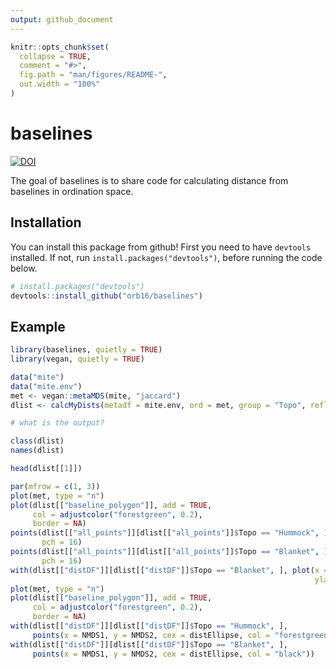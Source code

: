 ```yaml
---
output: github_document
---
```


<!-- README.md is generated from README.Rmd. Please edit that file -->

```r
knitr::opts_chunk$set(
  collapse = TRUE,
  comment = "#>",
  fig.path = "man/figures/README-",
  out.width = "100%"
)
```
# baselines

<!-- badges: start -->
[![DOI](https://zenodo.org/badge/212453101.svg)](https://zenodo.org/badge/latestdoi/212453101)
<!-- badges: end -->

The goal of baselines is to share code for calculating distance from baselines in ordination space. 

## Installation

You can install this package from github! First you need to have `devtools` installed. If not, run `install.packages("devtools")`, before running the code below.

``` r
# install.packages("devtools")
devtools::install_github("orb16/baselines")
```

## Example

```r
library(baselines, quietly = TRUE)
library(vegan, quietly = TRUE)

data("mite")
data("mite.env")
met <- vegan::metaMDS(mite, "jaccard")
dlist <- calcMyDists(metadf = mite.env, ord = met, group = "Topo", reflev = "Hummock")

# what is the output?

class(dlist)
names(dlist)

head(dlist[[1]])

par(mfrow = c(1, 3))
plot(met, type = "n")
plot(dlist[["baseline_polygon"]], add = TRUE,
     col = adjustcolor("forestgreen", 0.2),
     border = NA)
points(dlist[["all_points"]][dlist[["all_points"]]$Topo == "Hummock", ], col = "forestgreen",
       pch = 16)
points(dlist[["all_points"]][dlist[["all_points"]]$Topo == "Blanket", ], col = "black",
       pch = 16)
with(dlist[["distDF"]][dlist[["distDF"]]$Topo == "Blanket", ], plot(x = Shrub, y = distEllipse, xlab = "Shrub",
                                                                    ylab = "Distance from baseline"))
plot(met, type = "n")
plot(dlist[["baseline_polygon"]], add = TRUE,
     col = adjustcolor("forestgreen", 0.2),
     border = NA)
with(dlist[["distDF"]][dlist[["distDF"]]$Topo == "Hummock", ],
     points(x = NMDS1, y = NMDS2, cex = distEllipse, col = "forestgreen"))
with(dlist[["distDF"]][dlist[["distDF"]]$Topo == "Blanket", ],
     points(x = NMDS1, y = NMDS2, cex = distEllipse, col = "black"))


```

